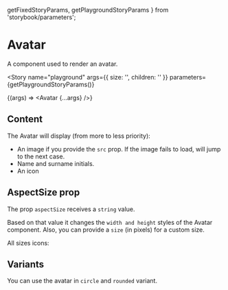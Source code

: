   getFixedStoryParams,
  getPlaygroundStoryParams
} from 'storybook/parameters';

<Meta title="Components/Avatar" component={Avatar} />

# Avatar

A component used to render an avatar.

<Story
  name="playground"
  args={{ size: '', children: '' }}
  parameters={getPlaygroundStoryParams()}
>
  {(args) => <Avatar {...args} />}
</Story>

## Content

The Avatar will display (from more to less priority):

- An image if you provide the `src` prop. If the image fails to load, will jump to the next case.
- Name and surname initials.
- An icon

<Canvas>
  <Story
    name="showing profile picture"
    title="showing profile picture"
    parameters={getFixedStoryParams()}
  >
    <Avatar src="https://images.unsplash.com/photo-1500648767791-00dcc994a43e?ixlib=rb-1.2.1&ixid=MXwxMjA3fDB8MHxwaG90by1wYWdlfHx8fGVufDB8fHw%3D&auto=format&fit=crop&w=934&q=80" />
  </Story>
  <Story
    name="showing name initials"
    title="showing name initials"
    parameters={getFixedStoryParams()}
  >
    <Avatar children="John Doe" />
  </Story>
  <Story
    name="showing icon"
    title="showing icon"
    parameters={getFixedStoryParams()}
  >
    <Avatar />
  </Story>
</Canvas>

## AspectSize prop

The prop `aspectSize` receives a `string` value.

Based on that value it changes the `width and height` styles of the Avatar component. Also, you can provide a `size` (in pixels) for a custom size.

All sizes icons:

<Canvas>
  <Story name="s" title="s" parameters={getFixedStoryParams()}>
    <Avatar
      aspectSize="s"
      src="https://images.unsplash.com/photo-1500648767791-00dcc994a43e?ixlib=rb-1.2.1&ixid=MXwxMjA3fDB8MHxwaG90by1wYWdlfHx8fGVufDB8fHw%3D&auto=format&fit=crop&w=934&q=80"
    />
  </Story>
  <Story name="m" title="m" parameters={getFixedStoryParams()}>
    <Avatar
      aspectSize="m"
      src="https://images.unsplash.com/photo-1500648767791-00dcc994a43e?ixlib=rb-1.2.1&ixid=MXwxMjA3fDB8MHxwaG90by1wYWdlfHx8fGVufDB8fHw%3D&auto=format&fit=crop&w=934&q=80"
    />
  </Story>
  <Story name="l" title="l" parameters={getFixedStoryParams()}>
    <Avatar
      aspectSize="l"
      src="https://images.unsplash.com/photo-1500648767791-00dcc994a43e?ixlib=rb-1.2.1&ixid=MXwxMjA3fDB8MHxwaG90by1wYWdlfHx8fGVufDB8fHw%3D&auto=format&fit=crop&w=934&q=80"
    />
  </Story>
  <Story
    name="custom size"
    title="custom size"
    parameters={getFixedStoryParams()}
  >
    <Avatar
      size="200px"
      src="https://images.unsplash.com/photo-1500648767791-00dcc994a43e?ixlib=rb-1.2.1&ixid=MXwxMjA3fDB8MHxwaG90by1wYWdlfHx8fGVufDB8fHw%3D&auto=format&fit=crop&w=934&q=80"
    />
  </Story>
</Canvas>

## Variants

You can use the avatar in `circle` and `rounded` variant.

<Canvas>
  <Story
    name="showing circle avatar"
    title="showing circle avatar"
    parameters={getFixedStoryParams()}
  >
    <Avatar src="https://images.unsplash.com/photo-1500648767791-00dcc994a43e?ixlib=rb-1.2.1&ixid=MXwxMjA3fDB8MHxwaG90by1wYWdlfHx8fGVufDB8fHw%3D&auto=format&fit=crop&w=934&q=80" />
  </Story>
  <Story
    name="showing rounded avatar"
    title="showing rounded avatar"
    parameters={getFixedStoryParams()}
  >
    <Avatar
      variant="rounded"
      src="https://www.conector.com/wp-content/uploads/18403419-1454830741242403-2752884136058597031-n-1.png"
    />
  </Story>
</Canvas>

<ArgsTable of={Avatar} />
